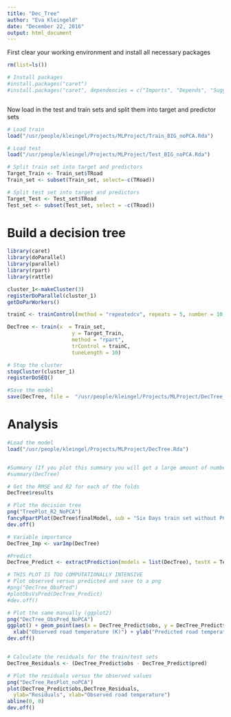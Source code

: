 ```yaml
---
title: "Dec_Tree"
author: "Eva Kleingeld"
date: "December 22, 2016"
output: html_document
---
```



First clear your working environment and install all necessary packages

```r
rm(list=ls())

# Install packages
#install.packages("caret")
#install.packages("caret", dependencies = c("Imports", "Depends", "Suggests"))



```

Now load in the test and train sets and split them into target and predictor sets

```r
# Load train
load("/usr/people/kleingel/Projects/MLProject/Train_BIG_noPCA.Rda")

# Load test
load("/usr/people/kleingel/Projects/MLProject/Test_BIG_noPCA.Rda")

# Split train set into target and predictors 
Target_Train <- Train_set$TRoad
Train_set <- subset(Train_set, select=-c(TRoad))

# Split test set into target and predictors
Target_Test <- Test_set$TRoad
Test_set <- subset(Test_set, select = -c(TRoad))

```

# Build a decision tree

```r
library(caret)
library(doParallel)
library(parallel)
library(rpart)
library(rattle)

cluster_1<-makeCluster(3)
registerDoParallel(cluster_1)
getDoParWorkers()

trainC <- trainControl(method = "repeatedcv", repeats = 5, number = 10, allowParallel = TRUE)

DecTree <- train(x  = Train_set, 
                     y = Target_Train, 
                     method = "rpart", 
                     trControl = trainC, 
                     tuneLength = 10)

# Stop the cluster
stopCluster(cluster_1)
registerDoSEQ()

#Save the model
save(DecTree, file =  "/usr/people/kleingel/Projects/MLProject/DecTree_noPCA.Rda")

```


# Analysis

```r
#Load the model
load("/usr/people/kleingel/Projects/MLProject/DecTree.Rda")


#Summary (If you plot this summary you will get a large amount of numbers printed to your screen, which won't be very interpretable. Therefore I commented this command.)
#summary(DecTree)

# Get the RMSE and R2 for each of the folds
DecTree$results

# Plot the decision tree
png("TreePlot_R2_NoPCA")
fancyRpartPlot(DecTree$finalModel, sub = "Six Days train set without PCA")
dev.off()

# Variable importance
DecTree_Imp <- varImp(DecTree)

#Predict
DecTree_Predict <- extractPrediction(models = list(DecTree), testX = Test_set, testY = Target_Test)

# THIS PLOT IS TOO COMPUTATIONALLY INTENSIVE
# Plot observed versus predicted and save to a png
#png("DecTree_ObsPred")
#plotObsVsPred(DecTree_Predict)
#dev.off()

# Plot the same manually (ggplot2) 
png("DecTree_ObsPred_NoPCA")
ggplot() + geom_point(aes(x = DecTree_Predict$obs, y = DecTree_Predict$pred)) +
  xlab("Observed road temperature (K)") + ylab("Predicted road temperature (K)")
dev.off()


# Calculate the residuals for the train/test sets
DecTree_Residuals <- (DecTree_Predict$obs - DecTree_Predict$pred)

# Plot the residuals versus the observed values
png("DecTree_ResPlot_noPCA")
plot(DecTree_Predict$obs,DecTree_Residuals, 
  ylab="Residuals", xlab="Observed road temperature") 
abline(0, 0)                  
dev.off()





```















